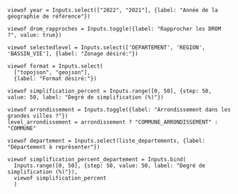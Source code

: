 ```ojs
viewof year = Inputs.select(["2022", "2021"], {label: "Année de la géographie de référence"})
```

```ojs
viewof drom_rapproches = Inputs.toggle({label: "Rapprocher les DROM ?", value: true})
```

```ojs
viewof selectedlevel = Inputs.select(['DEPARTEMENT', 'REGION', 'BASSIN_VIE'], {label: "Zonage désiré:"})
```

```ojs
viewof format = Inputs.select(
  ["topojson", "geojson"],
  {label: "Format désiré:"})
```

```ojs
viewof simplification_percent = Inputs.range([0, 50], {step: 50, value: 50, label: "Degré de simplification (%)"})
```

<!--------
Carte départements
--------->

```ojs
viewof arrondissement = Inputs.toggle({label: "Arrondissement dans les grandes villes ?"})
level_arrondissement = arrondissement ? "COMMUNE_ARRONDISSEMENT" : "COMMUNE"
```

```ojs
viewof departement = Inputs.select(liste_departements, {label: "Département à représenter"})
```

```ojs
viewof simplification_percent_departement = Inputs.bind(
  Inputs.range([0, 50], {step: 50, value: 50, label: "Degré de simplification (%)"}),
  viewof simplification_percent
  )
```